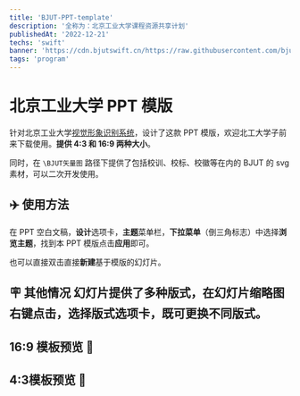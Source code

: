 ```yaml
---
title: 'BJUT-PPT-template'
description: '全称为：北京工业大学课程资源共享计划'
publishedAt: '2022-12-21'
techs: 'swift'
banner: 'https://cdn.bjutswift.cn/https://raw.githubusercontent.com/bjut-swift/BJUT-Helper/refs/heads/master/images/title.png'
tags: 'program'
---
```


# 北京工业大学 PPT 模版

针对北京工业大学[视觉形象识别系统](https://www.bjut.edu.cn/dxwh/gdbs1.htm)，设计了这款 PPT 模版，欢迎北工大学子前来下载使用。**提供 4:3 和 16:9 两种大小**。

同时，在 `\BJUT矢量图` 路径下提供了包括校训、校标、校徽等在内的 BJUT 的 svg 素材，可以二次开发使用。

## ✈️ 使用方法

在 PPT 空白文稿，**设计**选项卡，**主题**菜单栏，**下拉菜单**（倒三角标志）中选择**浏览主题**，找到本 PPT 模版点击**应用**即可。

也可以直接双击直接**新建**基于模版的幻灯片。

<NextImage
  src='https://cdn.bjutswift.cn/https://github.com/bjut-swift/BJUT-PPT-template/blob/master/Support/switch.png'
  alt='右侧示例图片'
  width={800}
  height={500}
  useSkeleton
  className='my-4 w-full rounded-lg shadow-lg'
/>
## 🪧 其他情况 幻灯片提供了多种版式，在幻灯片缩略图**右键点击**，选择**版式**选项卡，既可更换不同版式。

## 16:9 模板预览 🐬

<NextImage
  src='https://cdn.bjutswift.cn/https://raw.githubusercontent.com/bjut-swift/BJUT-PPT-template/master/Support/16-9.png'
  alt='右侧示例图片'
  width={800}
  height={500}
  useSkeleton
  className='my-4 w-full rounded-lg shadow-lg'
/>
## 4:3模板预览 🐬
<NextImage
  src='https://cdn.bjutswift.cn/https://raw.githubusercontent.com/bjut-swift/BJUT-PPT-template/master/Support/4-3.png'
  alt='右侧示例图片'
  width={800}
  height={500}
  useSkeleton
  className='my-4 w-full rounded-lg shadow-lg'
/>
